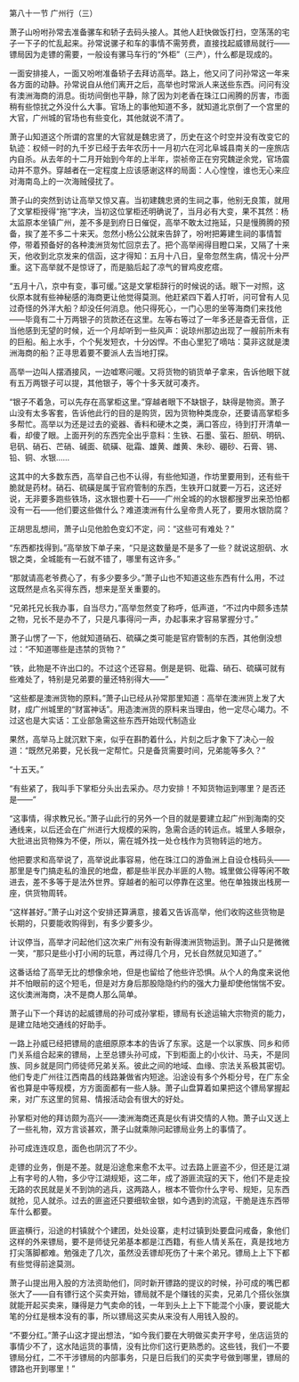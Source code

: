 

第八十一节 广州行（三）

萧子山吩咐孙常去准备骡车和轿子去码头接人。其他人赶快做饭打扫，空荡荡的宅子一下子的忙乱起来。孙常说骡子和车的事情不需劳费，直接找起威镖局就行――镖局因为走镖的需要，一般设有骡马车行的“外柜”（三产），什么都是现成的。

一面安排接人，一面又吩咐准备轿子去拜访高举。路上，他又问了问孙常这一年来各方面的动静。孙常说自从他们离开之后，高举也时常派人来送些东西。问问有没有澳洲海商的消息。街坊间倒也平静，除了因为刘老香在珠江口闹腾的厉害，市面稍有些惊扰之外没什么大事。官场上的事他知道不多，就知道北京倒了一个宫里的大官，广州城的官场也有些变化，其他就说不清了。

萧子山知道这个所谓的宫里的大官就是魏忠贤了，历史在这个时空并没有改变它的轨迹：权倾一时的九千岁已经于去年农历十一月初六在河北阜城县南关的一座旅店内自杀。从去年的十二月开始到今年的上半年，崇祯帝正在穷究魏逆余党，官场震动并不意外。穿越者在一定程度上应该感谢这样的局面：人心惶惶，谁也无心来应对海南岛上的一次海贼侵扰了。

萧子山的突然到访让高举又惊又喜。当初建魏忠贤的生祠之事，他别无良策，就用了文掌柜授得“拖”字决，当初这位掌柜还明确说了，当月必有大变，果不其然：杨太监原本坐镇广州，差不多是到府日日催促，高举不敢太过拖延，只是慢腾腾的预备，挨了差不多二十来天。忽然小杨公公就来告辞了，吩咐把筹建生祠的事情暂停，带着预备好的各种澳洲货匆忙回京去了。把个高举闹得目瞪口呆，又隔了十来天，他收到北京发来的信函，这才得知：五月十八日，皇帝忽然生病，情况十分严重。这下高举就不是惊讶了，而是脑后起了凉气的冒鸡皮疙瘩。

“五月十八，京中有变，事可缓。”这是文掌柜辞行的时候说的话。眼下一对照，这伙原本就有些神秘感的海商更让他觉得莫测。他赶紧四下着人打听，问可曾有人见过奇怪的外洋大船？却没任何消息。他只得死心，一门心思的坐等海商们来找他――毕竟有二十万两银子的货款还在这里。左等右等过了一年多还是杳无音信，正当他感到无望的时候，近一个月却听到一些风声：说琼州那边出现了一艘前所未有的巨船。船上水手，个个髡发短衣，十分凶悍。不由心里犯了嘀咕：莫非这就是澳洲海商的船？正寻思着要不要派人去当地打探。

高举一边叫人摆酒接风，一边嘘寒问暖。又将货物的销货单子拿来，告诉他眼下就有五万两银子可以提，其他银子，等个十多天就可凑齐。

“银子不着急，可以先存在高掌柜这里。”穿越者眼下不缺银子，缺得是物资。萧子山没有太多客套，告诉他此行的目的是购货，因为货物种类庞杂，还要请高掌柜多多帮忙。高举以为还是过去的瓷器、香料和硬木之类，满口答应，待到打开清单一看，却傻了眼。上面开列的东西完全出乎意料：生铁、石墨、萤石、胆矾、明矾、皂矾、硝石、芒硝、碱面、硫磺、砒霜、雄黄、雌黄、朱砂、硼砂、石膏、锡、铅、铜、水银……

这其中的大多数东西，高举自己也不认得，有些他知道，作坊里要用到，还有些干脆就是药材。硝石、硫磺是属于官府管制的东西，生铁开口就要一万石，这还好说，无非要多跑些铁场，这水银也要十石――广州全城的的水银都搜罗出来恐怕都没有一石――他们要这些做什么？难道澳洲有什么皇帝贵人死了，要用水银防腐？

正胡思乱想间，萧子山见他脸色变幻不定，问：“这些可有难处？”

“东西都找得到。”高举放下单子来，“只是这数量是不是多了一些？就说这胆矾、水银之类，全城能有一石就不错了，哪里有这许多。”

“那就请高老爷费心了，有多少要多少。”萧子山也不知道这些东西有什么用，不过这既然是点名买得东西，想来是至关重要的。

“兄弟托兄长我办事，自当尽力，”高举忽然变了称呼，低声道，“不过内中颇多违禁之物，兄长不是办不了，只是凡事得问一声，办起事来才容易掌握分寸。”

萧子山愣了一下，他就知道硝石、硫磺之类可能是官府管制的东西，其他倒没想过：“不知道哪些是违禁的货物？”

“铁，此物是不许出口的。不过这个还容易。倒是是铜、砒霜、硝石、硫磺可就有些难处了，特别是兄弟要的量还特别得大――”

“这些都是澳洲货物的原料。”萧子山已经从孙常那里知道：高举在澳洲货上发了大财，成广州城里的“财富神话”。用造澳洲货的原料来当理由，他一定尽心竭力。不过这也是大实话：工业部急需这些东西开始现代制造业

果然，高举马上就沉默下来，似乎在斟酌着什么，片刻之后才象下了决心一般道：“既然兄弟要，兄长我一定帮忙。只是备货需要时间，兄弟能等多久？”

“十五天。”

“有些紧了，我叫手下掌柜分头出去采办。尽力安排！不知货物运到哪里？是否还是――”

“这事情，得求教兄长。”萧子山此行的另外一个目的就是要建立起广州到海南的交通线来，以后还会在广州进行大规模的采购，急需合适的转运点。城里人多眼杂，大批进出货物殊为不便，所以，需在城外找一处仓栈作为货物转运的地方。

他把要求和高举说了，高举说此事容易，他在珠江口的游鱼洲上自设仓栈码头――那里是专门搞走私的渔民的地盘，都是些半民办半匪的人物。城里做公得等闲不敢进去，差不多等于是法外世界。穿越者的船可以停靠在这里。他在单独拨出栈房一座，供货物周转。

“这样甚好。”萧子山对这个安排还算满意，接着又告诉高举，他们收购这些货物是长期的，只要能收购得到，有多少要多少。

计议停当，高举才问起他们这次来广州有没有新得澳洲货物运到。萧子山只是微微一笑，“那只是些小打小闹的玩意，再过得几个月，兄长自然就见知道了。”

这番话给了高举无比的想像余地，但是也留给了他些许恐惧。从个人的角度来说他并不怕眼前的这个短毛，但是对方身后那股隐隐约约的强大力量却使他惴惴不安。这伙澳洲海商，决不是商人那么简单。

萧子山下一个拜访的起威镖局的孙可成孙掌柜，镖局有长途运输大宗物资的能力，是建立陆地交通线的好助手。

一路上孙威已经把镖局的底细原原本本的告诉了东家。这是一个以家族、同乡和师门关系组合起来的镖局，上至总镖头孙可成，下到柜面上的小伙计、马夫，不是同族、同乡就是同门师徒师兄弟关系。彼此之间的地域、血缘、宗法关系极其密切。他们专走广州往江西南昌的线路兼做省内短途。沿途设有多个外柜分号，在广东全省也算是中等规模，方方面面都有一些人脉。萧子山盘算着如果把这个镖局掌握起来，对广东这里的贸易、情报活动会有很大的好处。

孙掌柜对他的拜访颇为高兴――澳洲海商还真是伙有讲交情的人物。萧子山又送上了一些礼物，双方言谈甚欢，萧子山就乘隙问起镖局业务上的事情了。

孙可成连连叹息，面色也阴沉了不少。

走镖的业务，倒是不差。就是沿途愈来愈不太平。过去路上匪盗不少，但还是江湖上有字号的人物，多少守江湖规矩，这二年，成了游匪流寇的天下，他们不是走投无路的农民就是关不到饷的逃兵，这两路人，根本不管你什么字号、规矩，见东西就抢，见人就杀。过去的匪盗还只要细软金银，如今遇到的流寇，干脆是连东西带车什么都要。

匪盗横行，沿途的村镇就个个建团，处处设寨，走村过镇到处要盘问戒备，象他们这样的外来镖局，要不是师徒兄弟基本都是江西籍，有些人情关系在，真是找地方打尖落脚都难。勉强走了几次，虽然没丢镖却死伤了十来个弟兄。镖局上上下下都有些觉得前途莫测。

萧子山提出用入股的方法资助他们，同时新开镖路的提议的时候，孙可成的嘴巴都张大了――自有镖行这个买卖开始，镖局就不是个赚钱的买卖，兄弟几个搭伙张旗就能开起买卖来，赚得是力气卖命的钱，一年到头上上下下能混个小康，要说能大笔的分红是根本没有的事，所以镖局这买卖从来没有人用钱入股的。

“不要分红。”萧子山这才提出想法，“如今我们要在大明做买卖开字号，坐店运货的事情少不了，这水陆运货的事情，没有比你们这行更熟悉的。这些钱，我们一不要镖局分红，二不干涉镖局的内部事务，只是日后我们的买卖字号做到哪里，镖局的镖路也开到哪里！”

